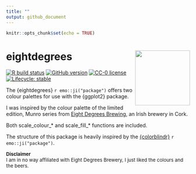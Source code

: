 ```yaml
---
title: ""
output: github_document
---
```


```r
knitr::opts_chunk$set(echo = TRUE)
```
# eightdegrees <img src="https://raw.githubusercontent.com/jebbd/eightdegrees/master/inst/pngs/hex_sticker.png" align="right" height=150/>
<!-- badges: start -->
[![R build status](https://github.com/jebbd/eightdegrees/workflows/R-CMD-check/badge.svg)](https://github.com/jebbd/eightdegrees/actions)
[![GitHub version](https://img.shields.io/badge/version-0.3.1-success)](https://github.com/jebbd/eightdegrees/)
[![CC-0 license](https://img.shields.io/badge/License-CC--0-blue.svg)](https://creativecommons.org/licenses/by-nd/4.0)
[![Lifecycle: stable](https://img.shields.io/badge/lifecycle-stable-brightgreen.svg)](https://www.tidyverse.org/lifecycle/#stable)
<!-- badges: end -->

The {eightdegrees} `r emo::ji("package")` offers two colour palettes for use with the {ggplot2} package.

I was inspired by the colour palette of the limited edition, Munro series from [Eight Degrees Brewing](https://www.eightdegrees.ie/), an Irish brewery in Cork.
    
Both scale_colour_* and scale_fill_* functions are included. 

The structure of this package is heavily inspired by the [{colorblindr}](https://github.com/clauswilke/colorblindr) `r emo::ji("package")`.

<font size="2">
**Disclaimer**<br>
I am in no way affiliated with Eight Degrees Brewery, I just liked the colours and the beers.</font>
